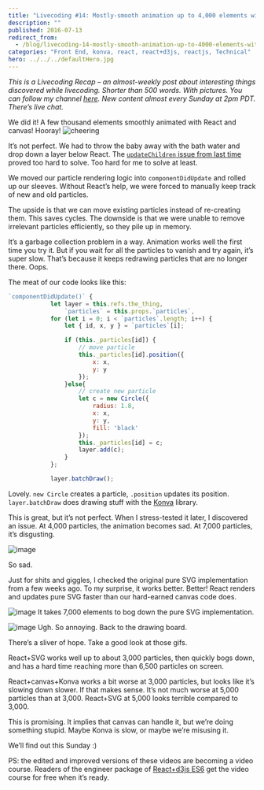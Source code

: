```yaml
---
title: "Livecoding #14: Mostly-smooth animation up to 4,000 elements with React and canvas"
description: ""
published: 2016-07-13
redirect_from:
  - /blog/livecoding-14-mostly-smooth-animation-up-to-4000-elements-with-react-and-canvas/swizec/6864
categories: "Front End, konva, react, react+d3js, reactjs, Technical"
hero: ../../../defaultHero.jpg
---
```


_This is a Livecoding Recap – an almost-weekly post about interesting things discovered while livecoding. Shorter than 500 words. With pictures. You can follow my channel [here](https://livecoding.tv/swizec). New content almost every Sunday at 2pm PDT. There’s live chat._

We did it! A few thousand elements smoothly animated with React and canvas! Hooray! ![cheering](./img/4OLlufc.gif)

It’s not perfect. We had to throw the baby away with the bath water and drop down a layer below React. The [`updateChildren` issue from last time](https://swizec.com/blog/livecoding-13-rendering-react-components-with-canvas/) proved too hard to solve. Too hard for me to solve at least.

We moved our particle rendering logic into `componentDidUpdate` and rolled up our sleeves. Without React’s help, we were forced to manually keep track of new and old particles.

The upside is that we can move existing particles instead of re-creating them. This saves cycles. The downside is that we were unable to remove irrelevant particles efficiently, so they pile up in memory.

It’s a garbage collection problem in a way. Animation works well the first time you try it. But if you wait for all the particles to vanish and try again, it’s super slow. That’s because it keeps redrawing particles that are no longer there. Oops.

The meat of our code looks like this:

```javascript
`componentDidUpdate()` {
            let layer = this.refs.the_thing,
                `particles` = this.props.`particles`,
            for (let i = 0; i < `particles`.length; i++) {
                let { id, x, y } = `particles`[i];

                if (this._particles[id]) {
                    // move particle
                    this._particles[id].position({
                        x: x,
                        y: y
                    });
                }else{
                    // create new particle
                    let c = new Circle({
                        radius: 1.8,
                        x: x,
                        y: y,
                        fill: 'black'
                    });
                    this._particles[id] = c;
                    layer.add(c);
                }
            };

            layer.batchDraw();
```

Lovely. `new Circle` creates a particle, `.position` updates its position. `layer.batchDraw` does drawing stuff with the [Konva](http://konvajs.github.io/) library.

This is great, but it’s not perfect. When I stress-tested it later, I discovered an issue. At 4,000 particles, the animation becomes sad. At 7,000 particles, it’s disgusting.

![image](./img/Y6TDJFX.gif)

So sad.

Just for shits and giggles, I checked the original pure SVG implementation from a few weeks ago. To my surprise, it works better. Better! React renders and updates pure SVG faster than our hard-earned canvas code does.

![image](./img/JWublnt.gif) It takes 7,000 elements to bog down the pure SVG implementation.

![image](./img/UElqylu.gif) Ugh. So annoying. Back to the drawing board.

There’s a sliver of hope. Take a good look at those gifs.

React+SVG works well up to about 3,000 particles, then quickly bogs down, and has a hard time reaching more than 6,500 particles on screen.

React+canvas+Konva works a bit worse at 3,000 particles, but looks like it’s slowing down slower. If that makes sense. It’s not much worse at 5,000 particles than at 3,000. React+SVG at 5,000 looks terrible compared to 3,000.

This is promising. It implies that canvas can handle it, but we’re doing something stupid. Maybe Konva is slow, or maybe we’re misusing it.

We’ll find out this Sunday :)

PS: the edited and improved versions of these videos are becoming a video course. Readers of the engineer package of [React+d3js ES6](https://swizec.com/reactd3js/) get the video course for free when it’s ready.
